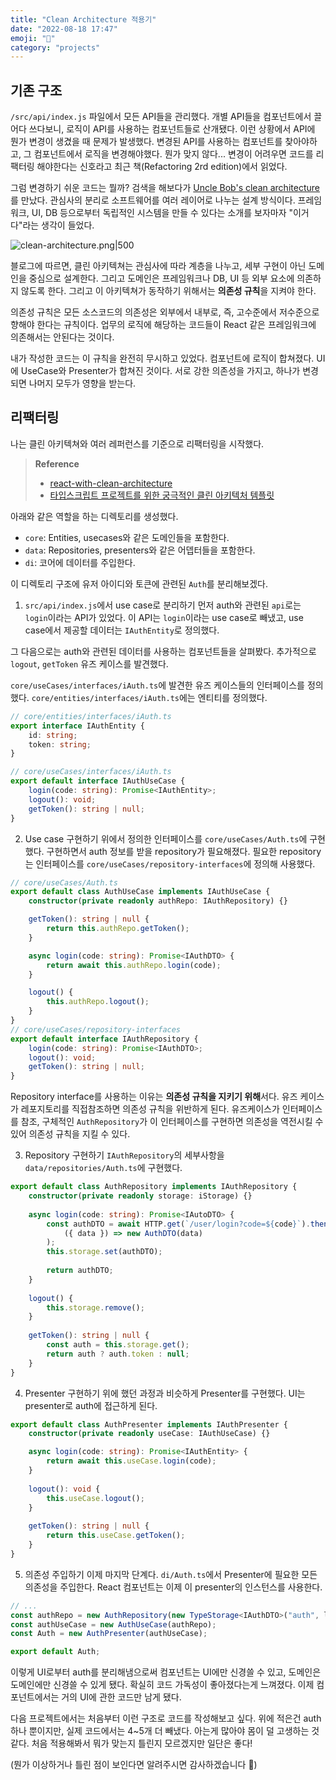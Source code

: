 ```yaml
---
title: "Clean Architecture 적용기"
date: "2022-08-18 17:47"
emoji: "🧽"
category: "projects"
---
```


## 기존 구조
`/src/api/index.js` 파일에서 모든 API들을 관리했다. 개별 API들을 컴포넌트에서 끌어다 쓰다보니, 로직이 API를 사용하는 컴포넌트들로 산개됐다. 이런 상황에서 API에 뭔가 변경이 생겼을 때 문제가 발생했다. 변경된 API를 사용하는 컴포넌트를 찾아야하고, 그 컴포넌트에서 로직을 변경해야했다. 뭔가 맞지 않다... 변경이 어려우면 코드를 리팩터링 해야한다는 신호라고 최근 책(Refactoring 2rd edition)에서 읽었다.

그럼 변경하기 쉬운 코드는 뭘까? 검색을 해보다가 [Uncle Bob's clean architecture](https://blog.cleancoder.com/uncle-bob/2012/08/13/the-clean-architecture.html)를 만났다. 관심사의 분리로 소프트웨어를 여러 레이어로 나누는 설계 방식이다. 프레임워크, UI, DB 등으로부터 독립적인 시스템을 만들 수 있다는 소개를 보자마자 "이거다"라는 생각이 들었다.

![clean-architecture.png|500](https://blog.cleancoder.com/uncle-bob/images/2012-08-13-the-clean-architecture/CleanArchitecture.jpg)

블로그에 따르면, 클린 아키텍쳐는 관심사에 따라 계층을 나누고, 세부 구현이 아닌 도메인을 중심으로 설계한다. 그리고 도메인은 프레임워크나 DB, UI 등 외부 요소에 의존하지 않도록 한다. 그리고 이 아키텍쳐가 동작하기 위해서는 **의존성 규칙**을 지켜야 한다.

의존성 규칙은 모든 소스코드의 의존성은 외부에서 내부로, 즉, 고수준에서 저수준으로 향해야 한다는 규칙이다. 업무의 로직에 해당하는 코드들이 React 같은 프레임워크에 의존해서는 안된다는 것이다.

내가 작성한 코드는 이 규칙을 완전히 무시하고 있었다. 컴포넌트에 로직이 합쳐졌다. UI에 UseCase와 Presenter가 합쳐진 것이다. 서로 강한 의존성을 가지고, 하나가 변경되면 나머지 모두가 영향을 받는다.

## 리팩터링
나는 클린 아키텍쳐와 여러 레퍼런스를 기준으로 리팩터링을 시작했다.
> **Reference**
> * [react-with-clean-architecture](https://github.com/falsy/react-with-clean-architecture)  
> * [타입스크립트 프로젝트를 위한 궁극적인 클린 아키텍처 템플릿](https://velog.io/@lky5697/the-ultimate-clean-architecture-template-for-typescript-projects?utm_source=substack&utm_medium=email#%ED%94%84%EB%A1%9C%EC%A0%9D%ED%8A%B8-%EB%94%94%EB%A0%89%ED%86%A0%EB%A6%AC-%EB%B0%8F-%EB%A3%A8%ED%8A%B8-%EC%83%9D%EC%84%B1)

아래와 같은 역할을 하는 디렉토리를 생성했다.
- `core`: Entities, usecases와 같은 도메인들을 포함한다.
- `data`: Repositories, presenters와 같은 어뎁터들을 포함한다.
- `di`: 코어에 데이터를 주입한다.

이 디렉토리 구조에 유저 아이디와 토큰에 관련된 `Auth`를 분리해보겠다.
1. `src/api/index.js`에서 use case로 분리하기
먼저 auth와 관련된 `api`로는 `login`이라는 API가 있었다. 이 API는 `login`이라는 use case로 빼냈고, use case에서 제공할 데이터는 `IAuthEntity`로 정의했다.

그 다음으로는 auth와 관련된 데이터를 사용하는 컴포넌트들을 살펴봤다. 추가적으로 `logout`, `getToken` 유즈 케이스를 발견했다.

`core/useCases/interfaces/iAuth.ts`에 발견한 유즈 케이스들의 인터페이스를 정의했다. `core/entities/interfaces/iAuth.ts`에는 엔티티를 정의했다.

```ts
// core/entities/interfaces/iAuth.ts
export interface IAuthEntity {
	id: string;
	token: string;
}

// core/useCases/interfaces/iAuth.ts
export default interface IAuthUseCase {
	login(code: string): Promise<IAuthEntity>;
	logout(): void;
	getToken(): string | null;
}
```

2. Use case 구현하기
위에서 정의한 인터페이스를 `core/useCases/Auth.ts`에 구현했다. 구현하면서 auth 정보를 받을 repository가 필요해졌다. 필요한 repository는 인터페이스를 `core/useCases/repository-interfaces`에 정의해 사용했다.

```ts
// core/useCases/Auth.ts
export default class AuthUseCase implements IAuthUseCase {
	constructor(private readonly authRepo: IAuthRepository) {}

	getToken(): string | null {
		return this.authRepo.getToken();
	}

	async login(code: string): Promise<IAuthDTO> {
		return await this.authRepo.login(code);
	}

	logout() {
		this.authRepo.logout();
	}
}
// core/useCases/repository-interfaces
export default interface IAuthRepository {
	login(code: string): Promise<IAuthDTO>;
	logout(): void;
	getToken(): string | null;
}
```

Repository interface를 사용하는 이유는 **의존성 규칙을 지키기 위해**서다. 유즈 케이스가 레포지토리를 직접참조하면 의존성 규칙을 위반하게 된다. 유즈케이스가 인터페이스를 참조, 구체적인 `AuthRepository`가 이 인터페이스를 구현하면 의존성을 역전시킬 수 있어 의존성 규칙을 지킬 수 있다.

3. Repository 구현하기
`IAuthRepository`의 세부사항을 `data/repositories/Auth.ts`에 구현했다.
```ts
export default class AuthRepository implements IAuthRepository {
	constructor(private readonly storage: iStorage) {}
	
	async login(code: string): Promise<IAutoDTO> {
		const authDTO = await HTTP.get(`/user/login?code=${code}`).then(
			({ data }) => new AuthDTO(data)
		);
		this.storage.set(authDTO);
	
		return authDTO;
	}
	
	logout() {
		this.storage.remove();
	}
	
	getToken(): string | null {
		const auth = this.storage.get();
		return auth ? auth.token : null;
	}
}
```

4. Presenter 구현하기
위에 했던 과정과 비슷하게 Presenter를 구현했다. UI는 presenter로 auth에 접근하게 된다.
```ts
export default class AuthPresenter implements IAuthPresenter {
	constructor(private readonly useCase: IAuthUseCase) {}

	async login(code: string): Promise<IAuthEntity> {
		return await this.useCase.login(code);
	}
	
	logout(): void {
		this.useCase.logout();
	}
	
	getToken(): string | null {
		return this.useCase.getToken();
	}
}
```

5. 의존성 주입하기
이제 마지막 단계다. `di/Auth.ts`에서 Presenter에 필요한 모든 의존성을 주입한다. React 컴포넌트는 이제 이 presenter의 인스턴스를 사용한다.
```ts
// ...
const authRepo = new AuthRepository(new TypeStorage<IAuthDTO>("auth", localStorage));
const authUseCase = new AuthUseCase(authRepo);
const Auth = new AuthPresenter(authUseCase);

export default Auth;
```

이렇게 UI로부터 auth를 분리해냄으로써 컴포넌트는 UI에만 신경쓸 수 있고, 도메인은 도메인에만 신경쓸 수 있게 됐다. 
확실히 코드 가독성이 좋아졌다는게 느껴졌다. 이제 컴포넌트에서는 거의 UI에 관한 코드만 남게 됐다.

다음 프로젝트에서는 처음부터 이런 구조로 코드를 작성해보고 싶다. 위에 적은건 auth 하나 뿐이지만, 실제 코드에서는 4~5개 더 빼냈다. 
아는게 많아야 몸이 덜 고생하는 것 같다. 처음 적용해봐서 뭐가 맞는지 틀린지 모르겠지만 일단은 좋다!

(뭔가 이상하거나 틀린 점이 보인다면 알려주시면 감사하겠습니다 🙌)